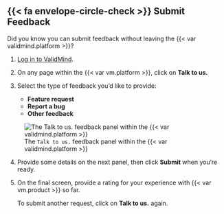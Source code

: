 ::: {.attn}

## {{< fa envelope-circle-check >}} Submit Feedback

Did you know you can submit feedback without leaving the {{< var validmind.platform >}}? 

1. [Log in to ValidMind](/guide/configuration/log-in-to-validmind.qmd).

2. On any page within the {{< var vm.platform >}}, click on **Talk to us.**

3. Select the type of feedback you'd like to provide:

   - **Feature request**
   - **Report a bug**
   - **Other feedback**

::: {.column-margin}
![The `Talk to us.` feedback panel within the {{< var validmind.platform >}}](/support/talk-to-us.png){fig-alt="A screenshot showing the `Talk to us.` feedback panel within the ValidMind Platform" .screenshot}
:::

4. Provide some details on the next panel, then click **Submit** when you're ready.

5. On the final screen, provide a rating for your experience with {{< var vm.product >}} so far.

   To submit another request, click on **Talk to us.** again.

:::